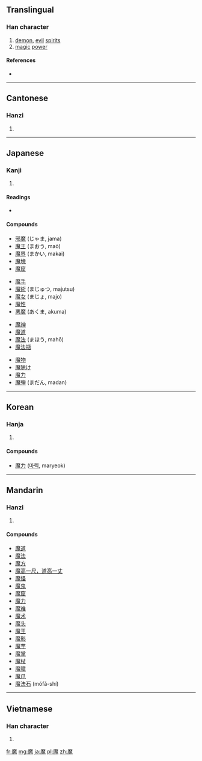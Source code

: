 ==Translingual==

===Han character===
{{Han char|rn=194|rad=鬼|as=11|sn=21|four=0021<sub>3</sub>|canj=戈金竹山戈 (ICHUI), 戈木竹山戈 (IDHUI)}}

# [[demon]], [[evil]] [[spirits]]
# [[magic]] [[power]]

====References====
* {{Han ref|kx=1462.670|dkj=45906|dj=1997.020|hdz=74436.110|uh=9B54|ud=39764|bh=C55D|bd=50525}}

----

==Cantonese==

===Hanzi===
{{yue-hanzi|jyut=|y=mo1}}

# {{defn|lang=yue|sort=鬼11}}

----

==Japanese==

===Kanji===
{{ja-kanji|grade=c|rs=鬼11}}

# {{defn|lang=ja|sort=鬼11}}

====Readings====
* {{ja-readings|on=[[ま]] (ma), [[ば]] (ba)|kun=[[まもの]] (mamono)}}

====Compounds====
{{top4}}
* [[邪魔]] (じゃま, jama)
* [[魔王]] (まおう, maō)
* [[魔界]] (まかい, makai)
* [[魔境]]
* [[魔窟]]
{{mid4}}
* [[魔手]]
* [[魔術]] (まじゅつ, majutsu)
* [[魔女]] (まじょ, majo)
* [[魔性]]
* [[悪魔]] (あくま, akuma)
{{mid4}}
* [[魔神]]
* [[魔道]]
* [[魔法]] (まほう, mahō)
* [[魔法瓶]]
{{mid4}}
* [[魔物]]
* [[魔除け]]
* [[魔力]]
* [[魔弾]] (まだん, madan)
{{bottom}}

----

==Korean==

===Hanja===
{{ko-hanja|hangeul=마|eumhun=|rv=ma|mr=ma|y=ma}}

# {{defn|lang=ko|sort=鬼11}}

====Compounds====
* [[魔力]] ([[마력]], maryeok)

----

==Mandarin==

===Hanzi===
{{cmn-hanzi|pin=[[mó]] ([[mo2]])|wg=mo<sup>2</sup>}}

# {{defn|lang=cmn|sort=鬼11}}

====Compounds====
* [[魔道]]
* [[魔法]]
* [[魔方]]
* [[魔高一尺，道高一丈]]
* [[魔怪]]
* [[魔鬼]]
* [[魔窟]]
* [[魔力]]
* [[魔难]]
* [[魔术]]
* [[魔头]]
* [[魔王]]
* [[魔影]]
* [[魔芋]]
* [[魔掌]]
* [[魔杖]]
* [[魔障]]
* [[魔爪]]
* [[魔法石]] (mófǎ-shí)

----

==Vietnamese==

===Han character===
{{vi-hantu|[[ma]]|rs=鬼11}}

# {{defn|lang=vi|sort=鬼11}}

[[fr:魔]]
[[mg:魔]]
[[ja:魔]]
[[pl:魔]]
[[zh:魔]]